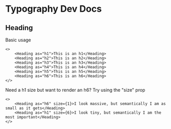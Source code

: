 # Typography Dev Docs

## Heading

Basic usage

```tsx
<>
    <Heading as="h1">This is an h1</Heading>
    <Heading as="h2">This is an h2</Heading>
    <Heading as="h3">This is an h3</Heading>
    <Heading as="h4">This is an h4</Heading>
    <Heading as="h5">This is an h5</Heading>
    <Heading as="h6">This is an h6</Heading>
</>
```

Need a h1 size but want to render an h6? Try using the "size" prop

```tsx
<>
    <Heading as="h6" size={1}>I look massive, but semantically I am as small as it gets</Heading>
    <Heading as="h1" size={6}>I look tiny, but semantically I am the most important</Heading>
</>
```